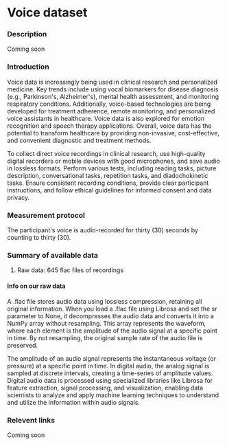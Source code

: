 # Voice dataset

### Description
Coming soon

### Introduction
Voice data is increasingly being used in clinical research and personalized medicine. Key trends include using vocal biomarkers for disease diagnosis (e.g., Parkinson's, Alzheimer's), mental health assessment, and monitoring respiratory conditions. Additionally, voice-based technologies are being developed for treatment adherence, remote monitoring, and personalized voice assistants in healthcare. Voice data is also explored for emotion recognition and speech therapy applications. Overall, voice data has the potential to transform healthcare by providing non-invasive, cost-effective, and convenient diagnostic and treatment methods.

To collect direct voice recordings in clinical research, use high-quality digital recorders or mobile devices with good microphones, and save audio in lossless formats. Perform various tests, including reading tasks, picture description, conversational tasks, repetition tasks, and diadochokinetic tasks. Ensure consistent recording conditions, provide clear participant instructions, and follow ethical guidelines for informed consent and data privacy.

### Measurement protocol
The participant's voice is audio-recorded for thirty (30) seconds by counting to thirty (30).

### Summary of available data
1. Raw data: 645 flac files of recordings

#### Info on our raw data
A .flac file stores audio data using lossless compression, retaining all original information. When you load a .flac file using Librosa and set the sr parameter to None, it decompresses the audio data and converts it into a NumPy array without resampling. This array represents the waveform, where each element is the amplitude of the audio signal at a specific point in time. By not resampling, the original sample rate of the audio file is preserved.

The amplitude of an audio signal represents the instantaneous voltage (or pressure) at a specific point in time. In digital audio, the analog signal is sampled at discrete intervals, creating a time-series of amplitude values. Digital audio data is processed using specialized libraries like Librosa for feature extraction, signal processing, and visualization, enabling data scientists to analyze and apply machine learning techniques to understand and utilize the information within audio signals.

### Relevent links
Coming soon

